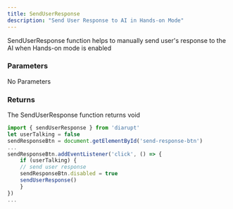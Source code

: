 ```yaml
---
title: SendUserResponse 
description: "Send User Response to AI in Hands-on Mode"
---
```


SendUserResponse function helps to manually send user's response to the AI when Hands-on mode is enabled

### Parameters

No Parameters

### Returns
 <ParamField body="void" type="void">
    The SendUserResponse function returns void
</ParamField>

<RequestExample>

```js Example
import { sendUserResponse } from 'diarupt'
let userTalking = false
sendResponseBtn = document.getElementById('send-response-btn')
...
sendResponseBtn.addEventListener('click', () => {
    if (userTalking) {
    // send user response
    sendResponseBtn.disabled = true
    sendUserResponse()
    }
})
...

```

</RequestExample>